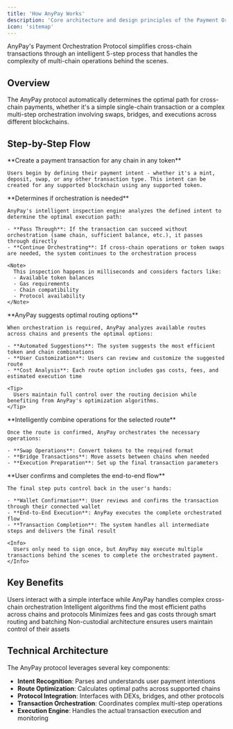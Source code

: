 ```yaml
---
title: 'How AnyPay Works'
description: 'Core architecture and design principles of the Payment Orchestration Protocol for cross-chain transactions'
icon: 'sitemap'
---
```


AnyPay's Payment Orchestration Protocol simplifies cross-chain transactions through an intelligent 5-step process that handles the complexity of multi-chain operations behind the scenes.

## Overview

The AnyPay protocol automatically determines the optimal path for cross-chain payments, whether it's a simple single-chain transaction or a complex multi-step orchestration involving swaps, bridges, and executions across different blockchains.

## Step-by-Step Flow

<Steps>
  <Step title="Define Intent">
    **Create a payment transaction for any chain in any token**
    
    Users begin by defining their payment intent - whether it's a mint, deposit, swap, or any other transaction type. This intent can be created for any supported blockchain using any supported token.

  </Step>

  <Step title="AnyPay Inspects">
    **Determines if orchestration is needed**
    
    AnyPay's intelligent inspection engine analyzes the defined intent to determine the optimal execution path:

    - **Pass Through**: If the transaction can succeed without orchestration (same chain, sufficient balance, etc.), it passes through directly
    - **Continue Orchestrating**: If cross-chain operations or token swaps are needed, the system continues to the orchestration process

    <Note>
      This inspection happens in milliseconds and considers factors like:
      - Available token balances
      - Gas requirements
      - Chain compatibility
      - Protocol availability
    </Note>
  </Step>

  <Step title="Select Route">
    **AnyPay suggests optimal routing options**
    
    When orchestration is required, AnyPay analyzes available routes across chains and presents the optimal options:

    - **Automated Suggestions**: The system suggests the most efficient token and chain combinations
    - **User Customization**: Users can review and customize the suggested route
    - **Cost Analysis**: Each route option includes gas costs, fees, and estimated execution time

    <Tip>
      Users maintain full control over the routing decision while benefiting from AnyPay's optimization algorithms.
    </Tip>
  </Step>

  <Step title="Orchestrate Payment">
    **Intelligently combine operations for the selected route**
    
    Once the route is confirmed, AnyPay orchestrates the necessary operations:

    - **Swap Operations**: Convert tokens to the required format
    - **Bridge Transactions**: Move assets between chains when needed
    - **Execution Preparation**: Set up the final transaction parameters

  </Step>

  <Step title="Execute Transaction">
    **User confirms and completes the end-to-end flow**
    
    The final step puts control back in the user's hands:

    - **Wallet Confirmation**: User reviews and confirms the transaction through their connected wallet
    - **End-to-End Execution**: AnyPay executes the complete orchestrated flow
    - **Transaction Completion**: The system handles all intermediate steps and delivers the final result

    <Info>
      Users only need to sign once, but AnyPay may execute multiple transactions behind the scenes to complete the orchestrated payment.
    </Info>
  </Step>
</Steps>

## Key Benefits

<CardGroup cols={2}>
  <Card title="Simplified UX" icon="hand-sparkles">
    Users interact with a simple interface while AnyPay handles complex cross-chain orchestration
  </Card>
  <Card title="Optimal Routing" icon="route">
    Intelligent algorithms find the most efficient paths across chains and protocols
  </Card>
  <Card title="Cost Effective" icon="dollar-sign">
    Minimizes fees and gas costs through smart routing and batching
  </Card>
  <Card title="Secure" icon="shield-check">
    Non-custodial architecture ensures users maintain control of their assets
  </Card>
</CardGroup>

## Technical Architecture

The AnyPay protocol leverages several key components:

- **Intent Recognition**: Parses and understands user payment intentions
- **Route Optimization**: Calculates optimal paths across supported chains
- **Protocol Integration**: Interfaces with DEXs, bridges, and other protocols
- **Transaction Orchestration**: Coordinates complex multi-step operations
- **Execution Engine**: Handles the actual transaction execution and monitoring